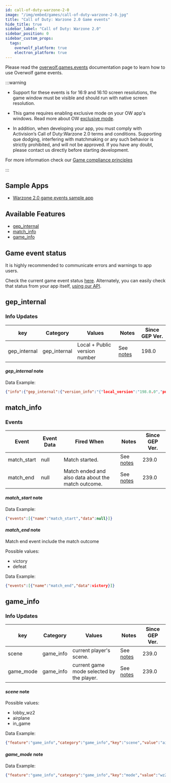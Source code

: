 ```yaml
---
id: call-of-duty-warzone-2-0
image: "/img/embed/games/call-of-duty-warzone-2-0.jpg"
title: "Call of Duty: Warzone 2.0 Game events"
hide_title: true
sidebar_label: "Call of Duty: Warzone 2.0"
sidebar_position: 0
sidebar_custom_props:
  tags:
    overwolf_platform: true
    electron_platform: true
---
```


<!-- GENERATED USING /scripts/generate.js -->

<head>
  <meta name="keywords" content="API for Call of Duty: Warzone 2.0, Call of Duty: Warzone 2.0 API, SDK for Call of Duty: Warzone 2.0, Call of Duty: Warzone 2.0 SDK"/>
</head>

<GameInfo gameId={223281} page="docs" />

Please read the [overwolf.games.events](/api/live-game-data) documentation page to learn how to use Overwolf game events.

:::warning

* Support for these events is for 16:9 and 16:10 screen resolutions, the game window must be visible and should run with native screen resolution. 

* This game requires enabling exclusive mode on your OW app's windows. Read more about OW [exclusive mode](/topics/best-practices/exclusive-mode).

* In addition, when developing your app, you must comply with Activision’s Call of Duty:Warzone 2.0 terms and conditions. Supporting que dodging, interfering with matchmaking or any such behavior is strictly prohibited, and will not be approved. If you have any doubt, please contact us directly before starting development.

For more information check our [Game compliance principles](/start/getting-started/game-compliance)

:::

## Sample Apps
* [Warzone 2.0 game events sample app](https://github.com/overwolf/events-sample-app)

## Available Features

* [gep_internal](#gep_internal)
* [match_info](#match_info)
* [game_info](#game_info)

## Game event status

It is highly recommended to communicate errors and warnings to app users. 

Check the current game event status [here](/status/). Alternately, you can easily check that status from your app itself, [using our API](/topics/using-events/how-to-check-events-status-from-app).

## gep_internal

### Info Updates

key          | Category    | Values                    | Notes                 | Since GEP Ver. |
------------ | ------------| ------------------------- | --------------------- | ------------- | 
gep_internal | gep_internal| Local + Public version number|See [notes](#gep_internal-note)|   198.0       |

#### *gep_internal* note

Data Example:

```json
{"info":{"gep_internal":{"version_info":"{"local_version":"198.0.0","public_version":"198.0.0","is_updated":true}"}},"feature":"gep_internal"}
```

## match_info

### Events

Event        | Event Data        | Fired When   | Notes              | Since GEP Ver. |
-------------| ------------------| ------------ | ------------------ | ---------------|
match_start  | null              | Match started.| See [notes](#match_start-note)     | 239.0 |
match_end    | null              | Match ended and also data about the match outcome. | See [notes](#match_end-note)        | 239.0 |


#### *match_start* note

Data Example:

```json
{"events":[{"name":"match_start","data":null}]}
```

#### *match_end* note

Match end event include the match outcome

Possible values:
* victory
* defeat

Data Example:

```json
{"events":[{"name":"match_end","data":victory}]}
```

## game_info

### Info Updates

key          | Category    | Values                    | Notes                 | Since GEP Ver. |
------------ | ------------| ------------------------- | --------------------- | ------------- | 
scene| game_info   | current player's scene. |See [notes](#scene-note)|   239.0       |
game_mode| game_info   | current game mode selected by the player. |See [notes](#game_mode-note)|   239.0       |

#### *scene* note

Possible values:
* lobby_wz2
* airplane
* in_game

Data Example:

```json
{"feature":"game_info","category":"game_info","key":"scene","value":"airplane"}
```

#### *game_mode* note

Data Example:

```json
{"feature":"game_info","category":"game_info","key":"mode","value":"wz2"}
```

